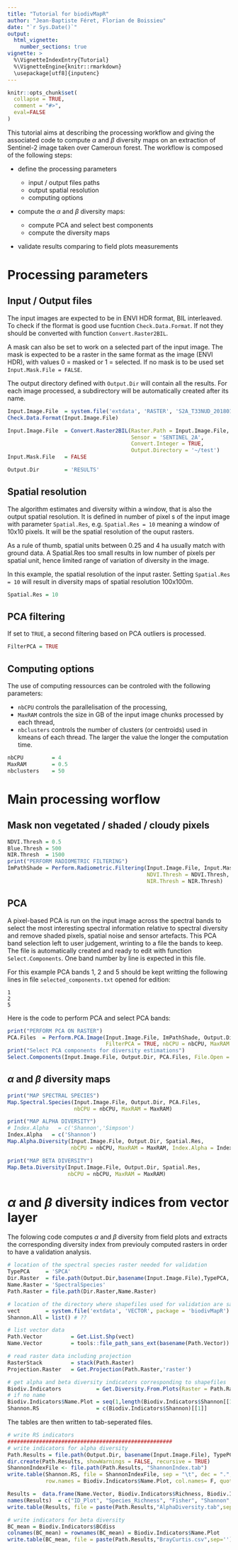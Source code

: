 ```yaml
---
title: "Tutorial for biodivMapR"
author: "Jean-Baptiste Féret, Florian de Boissieu"
date: "`r Sys.Date()`"
output: 
  html_vignette:
    number_sections: true
vignette: >
  %\VignetteIndexEntry{Tutorial}
  %\VignetteEngine{knitr::rmarkdown}
  \usepackage[utf8]{inputenc}
---
```


```r
knitr::opts_chunk$set(
  collapse = TRUE,
  comment = "#>",
  eval=FALSE
)
```


This tutorial aims at describing the processing workflow and giving the associated code to compute $\alpha$ and $\beta$ diversity maps on an extraction of Sentinel-2 image taken over Cameroun forest. The workflow is composed of the following steps:

* define the processing parameters

    * input / output files paths
    * output spatial resolution
    * computing options
    
* compute the $\alpha$ and $\beta$ diversity maps:
    * compute PCA and select best components
    * compute the diversity maps
    
* validate results comparing to field plots measurements



# Processing parameters

## Input / Output files
The input images are expected to be in ENVI HDR format, BIL interleaved. To check if the flormat is good use fucntion `Check.Data.Format`.
If not they should be converted with function `Convert.Raster2BIL`.

A mask can also be set to work on a selected part of the input image. The mask is expected to be a raster in the same format as the image (ENVI HDR), with values 0 = masked or 1 = selected. If no mask is to be used set `Input.Mask.File = FALSE`.

The output directory defined with `Output.Dir` will contain all the results. For each image processed, a subdirectory will be automatically created after its name.


```r
Input.Image.File  = system.file('extdata', 'RASTER', 'S2A_T33NUD_20180104_Subset', package = 'biodivMapR')
Check.Data.Format(Input.Image.File)

Input.Image.File  = Convert.Raster2BIL(Raster.Path = Input.Image.File,
                                       Sensor = 'SENTINEL_2A',
                                       Convert.Integer = TRUE,
                                       Output.Directory = '~/test')
Input.Mask.File   = FALSE

Output.Dir        = 'RESULTS'
```


## Spatial resolution
The algorithm estimates \alpha and \beta diversity within a window, that is also the output spatial resolution. It is defined in number of pixel s of the input image with parameter `Spatial.Res`, e.g. `Spatial.Res = 10` meaning a window of 10x10 pixels. It will be the spatial resolution of the ouput rasters.

As a rule of thumb, spatial units between 0.25 and 4 ha usually match with ground data.
A Spatial.Res too small results in low number of pixels per spatial unit, hence limited range of variation of diversity in the image.

In this example, the spatial resolution of the input raster. Setting `Spatial.Res = 10` will result in diversity maps of spatial resolution 100x100m.

```r
Spatial.Res = 10
```

## PCA filtering
If set to `TRUE`, a second filtering based on PCA outliers is processed.

```r
FilterPCA = TRUE
```

## Computing options
The use of computing ressources can be controled with the following parameters: 

* `nbCPU` controls the parallelisation of the processing,
* `MaxRAM` controls the size in GB of the input image chunks processed by each thread,
* `nbclusters` controls the number of clusters (or centroids) used in kmeans of each thread. The larger the value the longer the computation time.

```r
nbCPU         = 4
MaxRAM        = 0.5
nbclusters    = 50
```

# Main processing worflow
## Mask non vegetated / shaded / cloudy pixels

```r
NDVI.Thresh = 0.5
Blue.Thresh = 500
NIR.Thresh  = 1500
print("PERFORM RADIOMETRIC FILTERING")
ImPathShade = Perform.Radiometric.Filtering(Input.Image.File, Input.Mask.File, Output.Dir,
                                            NDVI.Thresh = NDVI.Thresh, Blue.Thresh = Blue.Thresh,
                                            NIR.Thresh = NIR.Thresh)
```

## PCA
A pixel-based PCA is run on the input image across the spectral bands to select the most interesting spectral information relative to spectral diversity and remove shaded pixels, spatial noise and sensor artefacts. This PCA band selection left to user judgement, wrinting to a file the bands to keep. The file is automatically created and ready to edit with function `Select.Components`. One band number by line is expected in this file. 

For this example PCA bands 1, 2 and 5 should be kept writting the following lines in file `selected_components.txt` opened for edition:
```
1
2
5
```

Here is the code to perform PCA and select PCA bands:

```r
print("PERFORM PCA ON RASTER")
PCA.Files  = Perform.PCA.Image(Input.Image.File, ImPathShade, Output.Dir,
                               FilterPCA = TRUE, nbCPU = nbCPU, MaxRAM = MaxRAM)
print("Select PCA components for diversity estimations")
Select.Components(Input.Image.File, Output.Dir, PCA.Files, File.Open = TRUE)
```

## $\alpha$ and $\beta$ diversity maps

```r
print("MAP SPECTRAL SPECIES")
Map.Spectral.Species(Input.Image.File, Output.Dir, PCA.Files,
                     nbCPU = nbCPU, MaxRAM = MaxRAM)

print("MAP ALPHA DIVERSITY")
# Index.Alpha   = c('Shannon','Simpson')
Index.Alpha   = c('Shannon')
Map.Alpha.Diversity(Input.Image.File, Output.Dir, Spatial.Res,
                    nbCPU = nbCPU, MaxRAM = MaxRAM, Index.Alpha = Index.Alpha)

print("MAP BETA DIVERSITY")
Map.Beta.Diversity(Input.Image.File, Output.Dir, Spatial.Res,
                   nbCPU = nbCPU, MaxRAM = MaxRAM)
```

# $\alpha$ and $\beta$ diversity indices from vector layer
The folowing code computes $\alpha$ and $\beta$ diversity from field plots and extracts the corresponding diversity index from previouly computed rasters in order to have a validation analysis.

```r
# location of the spectral species raster needed for validation
TypePCA     = 'SPCA'
Dir.Raster  = file.path(Output.Dir,basename(Input.Image.File),TypePCA,'SpectralSpecies')
Name.Raster = 'SpectralSpecies'
Path.Raster = file.path(Dir.Raster,Name.Raster)

# location of the directory where shapefiles used for validation are saved
vect        = system.file('extdata', 'VECTOR', package = 'biodivMapR')
Shannon.All = list() # ??

# list vector data
Path.Vector         = Get.List.Shp(vect)
Name.Vector         = tools::file_path_sans_ext(basename(Path.Vector))

# read raster data including projection
RasterStack         = stack(Path.Raster)
Projection.Raster   = Get.Projection(Path.Raster,'raster')

# get alpha and beta diversity indicators corresponding to shapefiles
Biodiv.Indicators           = Get.Diversity.From.Plots(Raster = Path.Raster, Plots = Path.Vector,NbClusters = nbclusters)
# if no name
Biodiv.Indicators$Name.Plot = seq(1,length(Biodiv.Indicators$Shannon[[1]]),by = 1)
Shannon.RS                  = c(Biodiv.Indicators$Shannon)[[1]]
```

The tables are then written to tab-seperated files.

```r
# write RS indicators
####################################################
# write indicators for alpha diversity
Path.Results = file.path(Output.Dir, basename(Input.Image.File), TypePCA, 'VALIDATION')
dir.create(Path.Results, showWarnings = FALSE, recursive = TRUE)
ShannonIndexFile <- file.path(Path.Results, "ShannonIndex.tab")
write.table(Shannon.RS, file = ShannonIndexFile, sep = "\t", dec = ".", na = " ", 
            row.names = Biodiv.Indicators$Name.Plot, col.names= F, quote=FALSE)

Results =  data.frame(Name.Vector, Biodiv.Indicators$Richness, Biodiv.Indicators$Fisher,                                Biodiv.Indicators$Shannon, Biodiv.Indicators$Simpson)
names(Results)  = c("ID_Plot", "Species_Richness", "Fisher", "Shannon", "Simpson")
write.table(Results, file = paste(Path.Results,"AlphaDiversity.tab",sep=''), sep="\t", dec=".",               na=" ", row.names = F, col.names= T,quote=FALSE)

# write indicators for beta diversity
BC_mean = Biodiv.Indicators$BCdiss
colnames(BC_mean) = rownames(BC_mean) = Biodiv.Indicators$Name.Plot
write.table(BC_mean, file = paste(Path.Results,"BrayCurtis.csv",sep=''), sep="\t", dec=".", na=" ", row.names = F, col.names= T,quote=FALSE)

```
